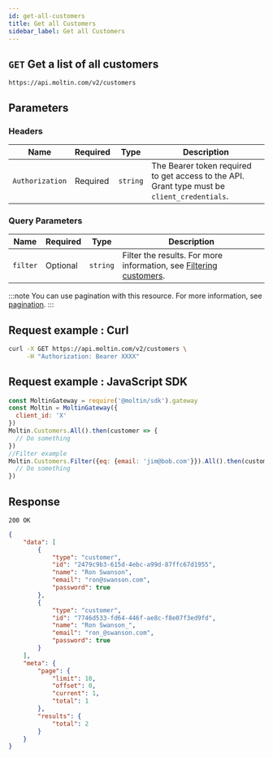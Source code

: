 ```yaml
---
id: get-all-customers
title: Get all Customers
sidebar_label: Get all Customers
---
```


## `GET` Get a list of all customers

```http
https://api.moltin.com/v2/customers
```

## Parameters

### Headers

| Name | Required | Type | Description |
| --- | --- | --- | --- |
| `Authorization` | Required | `string` | The Bearer token required to get access to the API.  Grant type must be `client_credentials`. |

### Query Parameters

| Name | Required | Type | Description |
| --- | --- | --- | --- |
| `filter` | Optional | `string` | Filter the results. For more information, see [Filtering customers](index.md#filtering). |

:::note
You can use pagination with this resource. For more information, see [pagination](../../basics/pagination.md).
:::

## Request example : Curl

```bash
curl -X GET https://api.moltin.com/v2/customers \
     -H "Authorization: Bearer XXXX"
```

## Request example : JavaScript SDK

```javascript
const MoltinGateway = require('@moltin/sdk').gateway
const Moltin = MoltinGateway({
  client_id: 'X'
})
Moltin.Customers.All().then(customer => {
  // Do something
})
//Filter example
Moltin.Customers.Filter({eq: {email: 'jim@bob.com'}}).All().then(customers => {
  // Do something
})
```

## Response

`200 OK`

```json
{
    "data": [
        {
            "type": "customer",
            "id": "2479c9b3-615d-4ebc-a99d-87ffc67d1955",
            "name": "Ron Swanson",
            "email": "ron@swanson.com",
            "password": true
        },
        {
            "type": "customer",
            "id": "7746d533-fd64-446f-ae8c-f8e07f3ed9fd",
            "name": "Ron Swanson_",
            "email": "ron_@swanson.com",
            "password": true
        }
    ],
    "meta": {
        "page": {
            "limit": 10,
            "offset": 0,
            "current": 1,
            "total": 1
        },
        "results": {
            "total": 2
        }
    }
}
```
